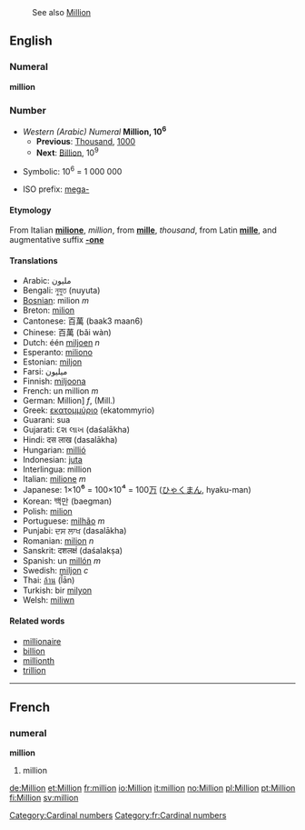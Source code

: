 :See also [[Million]]

==English==
===Numeral===
'''million'''

===Number===
*''Western (Arabic) Numeral'' '''Million, 10<sup>6</sup>'''
**'''Previous''': [[Thousand]], [[1000]]
**'''Next''': [[Billion]], 10<sup>9</sup>

*Symbolic: 10<sup>6</sup> = 1 000 000

*ISO prefix: [[mega-]]

====Etymology====

From Italian '''[[milione]]''', ''million'', from '''[[mille]]''', ''thousand'', from Latin '''[[mille]]''', and augmentative suffix '''[[-one]]'''

====Translations====
*Arabic: مليون
*Bengali: নুযুত (nuyuta)
*[[Bosnian]]: milion ''m''
*Breton: [[milion]]
*Cantonese: 百萬 (baak3 maan6)
*Chinese: 百萬 (bǎi wàn)
*Dutch: één [[miljoen]] ''n''
*Esperanto: [[miliono]]
*Estonian: [[miljon]]
*Farsi: ميليون
*Finnish: [[miljoona]]
*French: un million ''m''
*German: Million] ''f'', (Mill.)
*Greek: [[εκατομμύριο]] (ekatommyrio) '' ''
*Guarani: sua
*Gujarati: દશ લાખ (daśalākha)
*Hindi: दस लाख (dasalākha)
*Hungarian: [[millió]]
*Indonesian: [[juta]]
*Interlingua: million
*Italian: [[milione]] ''m''
*Japanese: 1×10<big>⁶</big> = 100×10<big>⁴</big> = 100[[万]] ([[ひゃく]][[まん]], hyaku-man)
*Korean: 백만 (baegman)
*Polish: [[milion]]
*Portuguese: [[milhão]] ''m''
*Punjabi: ਦਸ ਲਾਖ (dasalākha)
*Romanian: [[milion]] ''n''
*Sanskrit: दशलक्षं (daśalakṣa)
*Spanish: un [[millón]] ''m''
*Swedish: [[miljon]] ''c''
*Thai: [[ล้าน]] (l̂ān)
*Turkish: bir [[milyon]]
*Welsh: [[miliwn]]

====Related words====
*[[millionaire]]
*[[billion]]
*[[millionth]]
*[[trillion]]

----

==French==
===numeral===
'''million'''
# million

[[Category:Cardinal numbers]]
[[Category:fr:Cardinal numbers]]

[[de:Million]]
[[et:Million]]
[[fr:million]]
[[io:Million]]
[[it:million]]
[[no:Million]]
[[pl:Million]]
[[pt:Million]]
[[fi:Million]]
[[sv:million]]